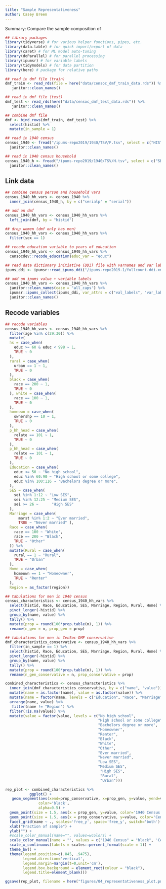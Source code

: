 ```yaml
---
title: "Sample Representativeness"
author: Casey Breen
---
```


Summary: Compare the sample composition of 

```r
## library packages
library(tidyverse) # for various helper functions, pipes, etc.
library(data.table) # for quick import/export of data
library(caret) # for ML model auto-tuning
library(doParallel) # for parallel processing
library(ipumsr) # for variable labels
library(tidymodels) # for data partition
library(here) # package for relative paths 

## read in dmf file (train)
dmf_train <- read_rds(file = here("data/censoc_dmf_train_data.rds")) %>%
   janitor::clean_names()

## read in dmf file (test)
dmf_test <- read_rds(here("data/censoc_dmf_test_data.rds")) %>%
   janitor::clean_names()

## combine dmf file 
dmf <- bind_rows(dmf_train, dmf_test) %>% 
  select(histid) %>% 
  mutate(in_sample = 1)

## read in 1940 census 
census_1940 <- fread("/ipums-repo2019/1940/TSV/P.tsv", select = c("HISTID", "SERIALP", "AGE", "INCWAGE", "SEX", "EDUC", "RACE", "RELATE", "REGION", "MARST", "SEI")) %>% 
  janitor::clean_names()

## read in 1940 census household
census_1940_h <- fread("/ipums-repo2019/1940/TSV/H.tsv", select = c("SERIAL", "STATEFIP", "OWNERSHP", "URBAN", "REGION")) %>% 
  janitor::clean_names()
```

## Link data 

```r
## combine census person and household vars 
census_1940_hh_vars <- census_1940 %>% 
  inner_join(census_1940_h, by = c("serialp" = "serial"))

## add on dmf  
census_1940_hh_vars <- census_1940_hh_vars %>% 
  left_join(dmf, by = "histid")

## drop women (dmf only has men) 
census_1940_hh_vars <- census_1940_hh_vars %>% 
  filter(sex == 1)

## recode education variable to years of education
census_1940_hh_vars <- census_1940_hh_vars %>% 
  censocdev::recode_education(educ_var = "educ")

## read data dictionary initiative (DDI) file with varnames and var labels 
ipums_ddi <- ipumsr::read_ipums_ddi("/ipums-repo2019-1/fullcount.ddi.xml")

## add on ipums value + variable labels  
census_1940_hh_vars <- census_1940_hh_vars %>% 
  janitor::clean_names(case = "all_caps") %>% 
  ipumsr::ipums_collect(ipums_ddi, var_attrs = c("val_labels", "var_label", "var_desc")) %>% 
  janitor::clean_names()
```

## Recode variables 

```r
## recode variables 
census_1940_hh_vars <- census_1940_hh_vars %>% 
  filter(age %in% c(29:30)) %>% 
  mutate(
  hs = case_when(
    educ >= 60 & educ < 998 ~ 1,
    TRUE ~ 0
  ), 
  rural = case_when(
    urban == 1 ~ 1,
    TRUE ~ 0
  ),
  black = case_when( 
    race == 200 ~ 1,
    TRUE ~ 0
  ), white = case_when(
    race == 100 ~ 1,
    TRUE ~ 0
  ),
  homeown = case_when(
    ownershp == 10 ~ 1, 
    TRUE ~ 0
  ),
  p_hh_head = case_when(
    relate == 101 ~ 1, 
    TRUE ~ 0
  ),
  p_hh_head = case_when(
    relate == 101 ~ 1, 
    TRUE ~ 0
  ),
  Education = case_when(
    educ <= 50 ~ "No high school",
    educ %in% 60:90 ~ "High school or some college",
    educ %in% 100:116 ~ "Bachelors degree or more",
  ), 
  SES = case_when(
    sei %in% 1:12 ~ "Low SES",
    sei %in% 12:25 ~ "Medium SES",
    sei >= 26 ~      "High SES"
  ),
  Marriage = case_when(
      marst %in% 1:2 ~ "Ever married",
      TRUE ~ "Never married" ),
  Race = case_when(
    race == 100 ~ "White",
    race == 200 ~ "Black",
    TRUE ~ "Other"
  )) %>% 
  mutate(Rural = case_when(
    rural == 1 ~ "Rural",
    TRUE ~ "Urban"
  ),
  Home = case_when(
    homeown == 1 ~ "Homeowner",
    TRUE ~ "Renter"
  ),
  Region = as_factor(region))

```



```r
## tabulations for men in 1940 census 
census_characteristics <- census_1940_hh_vars %>%     
  select(histid, Race, Education, SES, Marriage, Region, Rural, Home) %>%
  pivot_longer(-histid) %>% 
  group_by(name, value) %>%
  tally() %>%            
  mutate(prop = round(100*prop.table(n), 1)) %>% 
  rename(n_gen = n, prop_gen = prop)

## tabulations for men in CenSoc-DMF conservative 
dmf_characteristics_conservative <- census_1940_hh_vars %>% 
  filter(in_sample == 1) %>% 
  select(histid, Race, Education, SES, Marriage, Region, Rural, Home) %>%
  pivot_longer(-histid) %>% 
  group_by(name, value) %>%
  tally() %>%            
  mutate(prop = round(100*prop.table(n), 1)) %>% 
  rename(n_gen_conservative = n, prop_conservative = prop)
```


```r
combined_characteristics <- census_characteristics %>% 
  inner_join(dmf_characteristics_conservative, by = c("name", "value")) %>% 
  mutate(name = as.factor(name), value = as.factor(value)) %>% 
  mutate(name = factor(name, levels = c("Education", "Race", "Marriage", "Home", "SES", "Rural", "Region"))) %>% 
  arrange(name, value) %>% 
   filter(name != "Region") %>% 
  filter(!is.na(value)) %>% 
  mutate(value = factor(value, levels = c("No high school",
                                          "High school or some college",
                                          "Bachelors degree or more",
                                          "Homeowner",
                                          "Renter",
                                          "Black",
                                          "White",
                                          "Other",
                                          "Ever married",
                                          "Never married",
                                          "Low SES",
                                          "Medium SES",
                                           "High SES",
                                           "Rural",
                                           "Urban")))
```



```r
rep_plot <- combined_characteristics %>% 
           ggplot() +
   geom_segment(aes(xend=prop_conservative, x=prop_gen, y=value, yend=value),
               color='black', 
               alpha=0.5) +
  geom_point(size = 1.5, aes(x = prop_gen, y=value, color='1940 Census')) +
  geom_point(size = 1.5, aes(x = prop_conservative, y=value, color='Censoc-DMF')) +
  facet_grid(name ~ ., scales='free_y', space='free_y', switch='both') +
  xlab("Fraction of sample") +
  ylab("") +
  #scale_color_manual(name="", values=wcolors) +
  scale_color_manual(name = "", values = c("1940 Census" = "black", 'Censoc-DMF' = "red")) + 
  scale_x_continuous(labels = scales::percent_format(scale = 1)) + 
  theme_bw() +
  theme(legend.position=c(.845, .9475),
        legend.direction='vertical',
        legend.margin=margin(t=0,unit='cm'),
        legend.box.background = element_rect(colour = "black"),
        legend.title=element_blank())

ggsave(rep_plot, filename = here("figures/04_representativeness_plot.png"), height = 6, width = 6)
```

